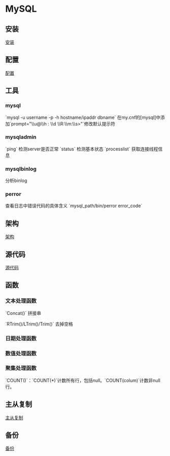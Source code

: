 =MySQL=

==安装==
[[install|安装]]

==配置==
[[conf|配置]]

== 工具 ==
===mysql===
`mysql -u username -p -h hostname/ipaddr dbname`
在my.cnf的[mysql]中添加`prompt="\\u@\\h : \\d \\R:\\m:\\s>"`修改默认提示符

=== mysqladmin ===
`ping` 检测server是否正常
`status` 检测基本状态
`processlist` 获取连接线程信息

=== mysqlbinlog ===
分析binlog

=== perror ===
查看日志中错误代码的具体含义
`mysql_path/bin/perror error_code`

== 架构 ==
[[struct|架构]]

== 源代码 ==
[[sourcecode/index|源代码]]

== 函数 ==
=== 文本处理函数 ===
`Concat()` 拼接串

`RTrim()/LTrim()/Trim()` 去掉空格
=== 日期处理函数 ===

=== 数值处理函数 ===

=== 聚集处理函数 ===
`COUNT()`：`COUNT(*)`计数所有行，包括null。`COUNT(colum)`计数非null行。

== 主从复制 ==
[[replication|主从复制]]

==备份==
[[backup|备份]]

